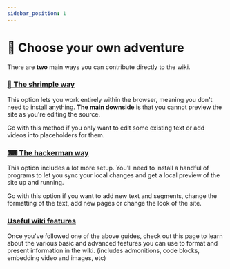 ---
sidebar_position: 1
---

# 🌿 Choose your own adventure

There are **two** main ways you can contribute directly to the wiki.

### [🍤 The shrimple way](easy-way)

This option lets you work entirely within the browser, meaning you don't need to install anything. **The main downside** is that you cannot preview the site as you're editing the source.

Go with this method if you only want to edit some existing text or add videos into placeholders for them.

### [⌨ The hackerman way](hard-way)

This option includes a lot more setup. You'll need to install a handful of programs to let you sync your local changes and get a local preview of the site up and running.

Go with this option if you want to add new text and segments, change the formatting of the text, add new pages or change the look of the site.

### [Useful wiki features](useful-wiki-features)

Once you've followed one of the above guides, check out this page to learn about the various basic and advanced features you can use to format and present information in the wiki. (includes admonitions, code blocks, embedding video and images, etc)